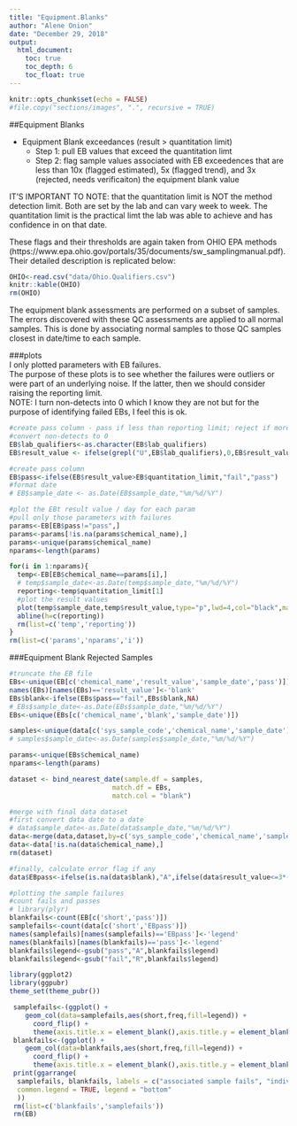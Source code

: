 ```yaml
---
title: "Equipment.Blanks"
author: "Alene Onion"
date: "December 29, 2018"
output:
  html_document:
    toc: true
    toc_depth: 6
    toc_float: true
---
```


```r
knitr::opts_chunk$set(echo = FALSE)
#file.copy("sections/images", ".", recursive = TRUE)
```


##Equipment Blanks

* Equipment Blank exceedances  (result > quantitation limit)  
    + Step 1: pull EB values that exceed the quantitation limt
    + Step 2: flag sample values associated with EB exceedences that are less than 10x (flagged estimated), 5x (flagged trend), and 3x (rejected, needs verificaiton) the equipment blank value   

IT'S IMPORTANT TO NOTE: that the quantitation limit is NOT the method detection limit. Both are set by the lab and can vary week to week. The quantitation limit is the practical limt the lab was able to achieve and has confidence in on that date.       

These flags and their thresholds are again taken from OHIO EPA methods (https://www.epa.ohio.gov/portals/35/documents/sw_samplingmanual.pdf). Their detailed description is replicated below:  
```r
OHIO<-read.csv("data/Ohio.Qualifiers.csv")
knitr::kable(OHIO)
rm(OHIO)
```

The equipment blank assessments are performed on a subset of samples. The errors discovered with these QC assessments are applied to all normal samples. This is done by associating normal samples to those QC samples closest in date/time to each sample. 

###plots    
I only plotted parameters with EB failures.  
The purpose of these plots is to see whether the failures were outliers or were part of an underlying noise. If the latter, then we should consider raising the reporting limit.  
NOTE: I turn non-detects into 0 which I know they are not but for the purpose of identifying failed EBs, I feel this is ok.

```r
#create pass column - pass if less than reporting limit; reject if more than reporting limit
#convert non-detects to 0
EB$lab_qualifiers<-as.character(EB$lab_qualifiers)
EB$result_value <- ifelse(grepl("U",EB$lab_qualifiers),0,EB$result_value)

#create pass column
EB$pass<-ifelse(EB$result_value>EB$quantitation_limit,"fail","pass")
#format date
# EB$sample_date <- as.Date(EB$sample_date,"%m/%d/%Y")
```

```r
#plot the EBt result value / day for each param 
#pull only those parameters with failures
params<-EB[EB$pass!="pass",]
params<-params[!is.na(params$chemical_name),]
params<-unique(params$chemical_name)
nparams<-length(params)

for(i in 1:nparams){
  temp<-EB[EB$chemical_name==params[i],]
  # temp$sample_date<-as.Date(temp$sample_date,"%m/%d/%Y")
  reporting<-temp$quantitation_limit[1]
  #plot the result values
  plot(temp$sample_date,temp$result_value,type="p",lwd=4,col="black",main=params[i],xlab="date",ylab="equipment blank result value")
  abline(h=c(reporting))
  rm(list=c('temp','reporting'))
}
rm(list=c('params','nparams','i'))
```

###Equipment Blank Rejected Samples
```r
#truncate the EB file
EBs<-unique(EB[c('chemical_name','result_value','sample_date','pass')])
names(EBs)[names(EBs)=='result_value']<-'blank'
EBs$blank<-ifelse(EBs$pass=="fail",EBs$blank,NA)
# EBs$sample_date<-as.Date(EBs$sample_date,"%m/%d/%Y")
EBs<-unique(EBs[c('chemical_name','blank','sample_date')])

samples<-unique(data[c('sys_sample_code','chemical_name','sample_date')])
# samples$sample_date<-as.Date(samples$sample_date,"%m/%d/%Y")

params<-unique(EBs$chemical_name)
nparams<-length(params)

dataset <- bind_nearest_date(sample.df = samples,
                          match.df = EBs,
                          match.col = "blank")

#merge with final data dataset
#first convert data date to a date
# data$sample_date<-as.Date(data$sample_date,"%m/%d/%Y")
data<-merge(data,dataset,by=c('sys_sample_code','chemical_name','sample_date'),all=TRUE)
data<-data[!is.na(data$chemical_name),]
rm(dataset)

#finally, calculate error flag if any
data$EBpass<-ifelse(is.na(data$blank),"A",ifelse(data$result_value<=3*(data$blank),"R",ifelse(data$result_value<=5*(data$blank),"T",ifelse(data$result_value<=10*(data$blank),"J","A"))))
```

```r
#plotting the sample failures
#count fails and passes
# library(plyr)
blankfails<-count(EB[c('short','pass')])
samplefails<-count(data[c('short','EBpass')])
names(samplefails)[names(samplefails)=='EBpass']<-'legend'
names(blankfails)[names(blankfails)=='pass']<-'legend'
blankfails$legend<-gsub("pass","A",blankfails$legend)
blankfails$legend<-gsub("fail","R",blankfails$legend)

library(ggplot2)
library(ggpubr)
theme_set(theme_pubr())

 samplefails<-(ggplot() +
    geom_col(data=samplefails,aes(short,freq,fill=legend)) +
      coord_flip() +
      theme(axis.title.x = element_blank(),axis.title.y = element_blank()))
 blankfails<-(ggplot() +
    geom_col(data=blankfails,aes(short,freq,fill=legend)) +
      coord_flip() +
      theme(axis.title.x = element_blank(),axis.title.y = element_blank()))
 print(ggarrange(
  samplefails, blankfails, labels = c("associated sample fails", "individual EB fails"),
  common.legend = TRUE, legend = "bottom"
  ))
 rm(list=c('blankfails','samplefails'))
 rm(EB)
```